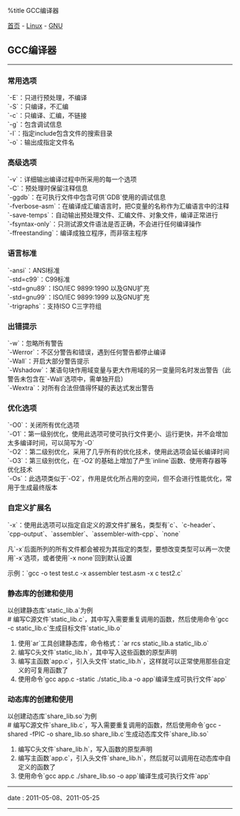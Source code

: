 %title GCC编译器

[[../../../index|首页]] - [[../index|Linux]] - [[index|GNU]]
==GCC编译器==
----
===常用选项===
`-E`：只进行预处理，不编译<br>
`-S`：只编译，不汇编<br>
`-c`：只编译、汇编，不链接<br>
`-g`：包含调试信息<br>
`-I`：指定include包含文件的搜索目录<br>
`-o`：输出成指定文件名

===高级选项===
`-v`：详细输出编译过程中所采用的每一个选项<br>
`-C`：预处理时保留注释信息<br>
`-ggdb`：在可执行文件中包含可供`GDB`使用的调试信息<br>
`-fverbose-asm`：在编译成汇编语言时，把C变量的名称作为汇编语言中的注释<br>
`-save-temps`：自动输出预处理文件、汇编文件、对象文件，编译正常进行<br>
`-fsyntax-only`：只测试源文件语法是否正确，不会进行任何编译操作<br>
`-ffreestanding`：编译成独立程序，而非宿主程序

===语言标准===
`-ansi`：ANSI标准<br>
`-std=c99`：C99标准<br>
`-std=gnu89`：ISO/IEC 9899:1990 以及GNU扩充<br>
`-std=gnu99`：ISO/IEC 9899:1999 以及GNU扩充<br>
`-trigraphs`：支持ISO C三字符组

===出错提示===
`-w`：忽略所有警告<br>
`-Werror`：不区分警告和错误，遇到任何警告都停止编译<br>
`-Wall`：开启大部分警告提示<br>
`-Wshadow`：某语句块作用域变量与更大作用域的另一变量同名时发出警告（此警告未包含在`-Wall`选项中，需单独开启）<br>
`-Wextra`：对所有合法但值得怀疑的表达式发出警告

===优化选项===
`-O0`：关闭所有优化选项<br>
`-O1`：第一级别优化，使用此选项可使可执行文件更小、运行更快，并不会增加太多编译时间，可以简写为`-O`<br>
`-O2`：第二级别优化，采用了几乎所有的优化技术，使用此选项会延长编译时间<br>
`-O3`：第三级别优化，在`-O2`的基础上增加了产生`inline`函数、使用寄存器等优化技术<br>
`-Os`：此选项类似于`-O2`，作用是优化所占用的空间，但不会进行性能优化，常用于生成最终版本

===自定义扩展名===
`-x`：使用此选项可以指定自定义的源文件扩展名，类型有`c`、`c-header`、`cpp-output`、`assembler`、`assembler-with-cpp`、`none`

凡`-x`后面所列的所有文件都会被视为其指定的类型，要想改变类型可以再一次使用`-x`选项，或者使用`-x none`回到默认设置

示例：`gcc -o test test.c -x assembler test.asm -x c test2.c`

===静态库的创建和使用===
以创建静态库`static_lib.a`为例<br>
# 编写C源文件`static_lib.c`，其中写入需要重复调用的函数，然后使用命令`gcc -c static_lib.c`生成目标文件`static_lib.o`
# 使用`ar`工具创建静态库，命令格式：`ar rcs static_lib.a static_lib.o`
# 编写C头文件`static_lib.h`，其中写入这些函数的原型声明
# 编写主函数`app.c`，引入头文件`static_lib.h`，这样就可以正常使用那些自定义的可复用函数了
# 使用命令`gcc app.c -static ./static_lib.a -o app`编译生成可执行文件`app`

===动态库的创建和使用===
以创建动态库`share_lib.so`为例<br>
# 编写C源文件`share_lib.c`，写入需要重复调用的函数，然后使用命令`gcc -shared -fPIC -o share_lib.so share_lib.c`生成动态库文件`share_lib.so`
# 编写C头文件`share_lib.h`，写入函数的原型声明
# 编写主函数`app.c`，引入头文件`share_lib.h`，然后就可以调用在动态库中自定义的函数了
# 使用命令`gcc app.c ./share_lib.so -o app`编译生成可执行文件`app`
----
<red>date</red> : 2011-05-08、2011-05-25
----
